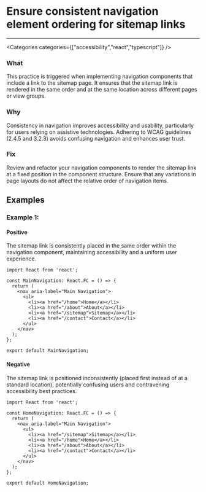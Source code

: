 

# Ensure consistent navigation element ordering for sitemap links

<Severity severity={SeverityLevels.MEDIUM} />

---

<Categories categories={["accessibility","react","typescript"]} />

### What
This practice is triggered when implementing navigation components that include a link to the sitemap page. It ensures that the sitemap link is rendered in the same order and at the same location across different pages or view groups.

### Why
Consistency in navigation improves accessibility and usability, particularly for users relying on assistive technologies. Adhering to WCAG guidelines (2.4.5 and 3.2.3) avoids confusing navigation and enhances user trust.

### Fix
Review and refactor your navigation components to render the sitemap link at a fixed position in the component structure. Ensure that any variations in page layouts do not affect the relative order of navigation items.

## Examples

### Example 1:

<!-- #example -->

#### Positive

<!-- #example_positive_description -->
The sitemap link is consistently placed in the same order within the navigation component, maintaining accessibility and a uniform user experience.

<!-- #example_positive_code -->
```tsx
import React from 'react';

const MainNavigation: React.FC = () => {
  return (
    <nav aria-label="Main Navigation">
      <ul>
        <li><a href="/home">Home</a></li>
        <li><a href="/about">About</a></li>
        <li><a href="/sitemap">Sitemap</a></li>
        <li><a href="/contact">Contact</a></li>
      </ul>
    </nav>
  );
};

export default MainNavigation;
```

#### Negative

<!-- #example_negative_description -->
The sitemap link is positioned inconsistently (placed first instead of at a standard location), potentially confusing users and contravening accessibility best practices.

<!-- #example_negative_code -->
```tsx
import React from 'react';

const HomeNavigation: React.FC = () => {
  return (
    <nav aria-label="Main Navigation">
      <ul>
        <li><a href="/sitemap">Sitemap</a></li>
        <li><a href="/home">Home</a></li>
        <li><a href="/about">About</a></li>
        <li><a href="/contact">Contact</a></li>
      </ul>
    </nav>
  );
};

export default HomeNavigation;
```